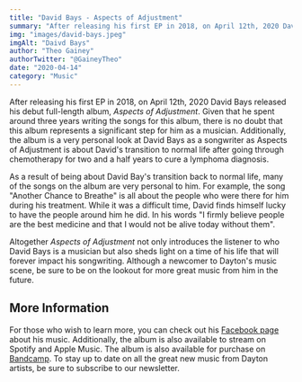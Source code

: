 ```yaml
---
title: "David Bays - Aspects of Adjustment"
summary: "After releasing his first EP in 2018, on April 12th, 2020 David Bays released his debut full-length album, Aspects of Adjustment"
img: "images/david-bays.jpeg"
imgAlt: "Daivd Bays"
author: "Theo Gainey"
authorTwitter: "@GaineyTheo"
date: "2020-04-14"
category: "Music"
---
```


After releasing his first EP in 2018, on April 12th, 2020 David Bays released his debut full-length album, *Aspects of Adjustment*. Given that he spent around three years writing the songs for this album, there is no doubt that this album represents a significant step for him as a musician. Additionally, the album is a very personal look at David Bays as a songwriter as Aspects of Adjustment is about David's transition to normal life after going through chemotherapy for two and a half years to cure a lymphoma diagnosis.

As a result of being about David Bay's transition back to normal life, many of the songs on the album are very personal to him. For example, the song "Another Chance to Breathe" is all about the people who were there for him during his treatment. While it was a difficult time, David finds himself lucky to have the people around him he did. In his words "I firmly believe people are the best medicine and that I would not be alive today without them".

Altogether *Aspects of Adjustment* not only introduces the listener to who David Bays is a musician but also sheds light on a time of his life that will forever impact his songwriting. Although a newcomer to Dayton's music scene, be sure to be on the lookout for more great music from him in the future.

## More Information
For those who wish to learn more, you can check out his [Facebook page](https://www.facebook.com/DavidBaysMusic/) about his music. Additionally, the album is also available to stream on Spotify and Apple Music. The album is also available for purchase on [Bandcamp](https://davidbays.bandcamp.com/album/aspects-of-adjustment). To stay up to date on all the great new music from Dayton artists, be sure to subscribe to our newsletter.
